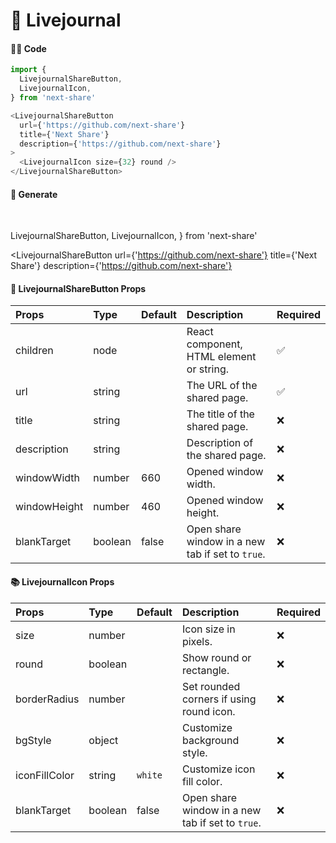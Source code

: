 # 🎀 Livejournal

#### 👨‍💻 Code

```js copy
import {
  LivejournalShareButton,
  LivejournalIcon,
} from 'next-share'

<LivejournalShareButton
  url={'https://github.com/next-share'}
  title={'Next Share'}
  description={'https://github.com/next-share'}
>
  <LivejournalIcon size={32} round />
</LivejournalShareButton>
```

#### 🥰 Generate

<br />

  LivejournalShareButton,
  LivejournalIcon,
} from 'next-share'

<LivejournalShareButton
  url={'https://github.com/next-share'}
  title={'Next Share'}
  description={'https://github.com/next-share'}
>
  <LivejournalIcon size={32} round />
</LivejournalShareButton>

#### 📖 LivejournalShareButton Props

| Props | Type | Default | Description | Required |
| :--- | :--- | :--- | :--- | :--- |
| children | node |  | React component, HTML element or string. | ✅ |
| url | string |  | The URL of the shared page. | ✅ |
| title | string |  | The title of the shared page. | ❌ |
| description | string |  | Description of the shared page. | ❌ |
| windowWidth | number | 660 | Opened window width. | ❌ |
| windowHeight | number | 460 | Opened window height. | ❌ |
| blankTarget | boolean | false | Open share window in a new tab if set to `true`. | ❌ |

#### 📚 LivejournalIcon Props

| Props | Type | Default | Description | Required |
| :--- | :--- | :--- | :--- | :--- |
| size | number |  | Icon size in pixels. | ❌ |
| round | boolean |  | Show round or rectangle. | ❌ |
| borderRadius | number |  | Set rounded corners if using round icon. | ❌ |
| bgStyle | object |  | Customize background style. | ❌ |
| iconFillColor | string | <code>white</code> | Customize icon fill color. | ❌ |
| blankTarget | boolean | false | Open share window in a new tab if set to `true`. | ❌ |
